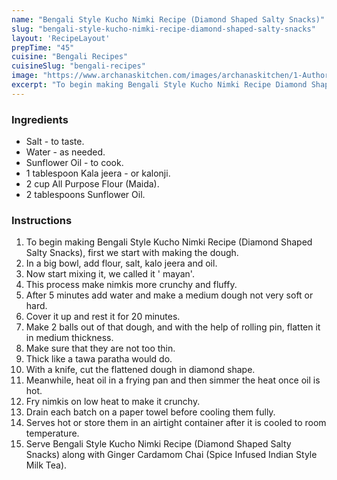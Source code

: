 ---
name: "Bengali Style Kucho Nimki Recipe (Diamond Shaped Salty Snacks)"
slug: "bengali-style-kucho-nimki-recipe-diamond-shaped-salty-snacks"
layout: 'RecipeLayout'
prepTime: "45"
cuisine: "Bengali Recipes"
cuisineSlug: "bengali-recipes"
image: "https://www.archanaskitchen.com/images/archanaskitchen/1-Author/usashis-gmail.com/Kucho_NimkiDiamond_shape_salty_snacks.jpg"
excerpt: "To begin making Bengali Style Kucho Nimki Recipe Diamond Shaped Salty Snacks, first we start with making the dough"
---

### Ingredients

- Salt - to taste.
- Water - as needed.
- Sunflower Oil - to cook.
- 1 tablespoon Kala jeera - or kalonji.
- 2 cup All Purpose Flour (Maida).
- 2 tablespoons Sunflower Oil.

### Instructions

1. To begin making Bengali Style Kucho Nimki Recipe (Diamond Shaped Salty Snacks), first we start with making the dough.
1. In a big bowl, add flour, salt, kalo jeera and oil.
1. Now start mixing it, we called it ' mayan'.
1. This process make nimkis more crunchy and fluffy.
1. After 5 minutes add water and make a medium dough not very soft or hard.
1. Cover it up and rest it for 20 minutes.
1. Make 2 balls out of that dough, and with the help of rolling pin, flatten it in medium thickness.
1. Make sure that they are not too thin.
1. Thick like a tawa paratha would do.
1. With a knife, cut the flattened dough in diamond shape.
1. Meanwhile, heat oil in a frying pan and then simmer the heat once oil is hot.
1. Fry nimkis on low heat to make it crunchy.
1. Drain each batch on a paper towel before cooling them fully.
1. Serves hot or store them in an airtight container after it is cooled to room temperature.
1. Serve Bengali Style Kucho Nimki Recipe (Diamond Shaped Salty Snacks) along with Ginger Cardamom Chai (Spice Infused Indian Style Milk Tea).
